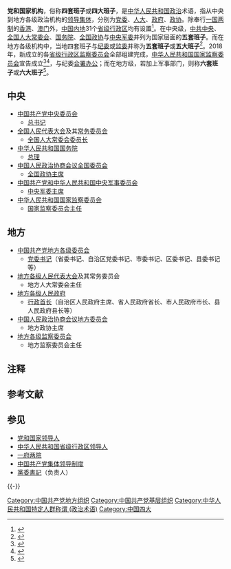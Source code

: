 {{refimprove|time=2018-06-21T10:50:05+00:00}}
'''党和国家机构'''，俗称'''四套班子'''或'''四大班子'''，是[[中华人民共和国政治|中华人民共和国政治]]术语，指从中央到地方各级政治机构的[[集体领导|领导集体]]，分别为[[党委|党委]]、[[人民代表大会制度|人大]]、[[人民政府|政府]]、[[中国人民政治协商会议|政协]]。除奉行[[一国两制|一国两制]]的[[香港|香港]]、[[澳门|澳门]]外，[[中国内地|中国内地]]31个[[中国一级行政区|省级行政区]]均有设置<ref>{{cite web|title=全国31个省区市“四大班子”全知道（1200余人全名单）|url=http://politics.people.com.cn/n1/2018/0213/c1001-29821312.html|access-date=2019-04-18|date=2018-02-13|website=人民网|archive-url=https://web.archive.org/web/20200724021324/http://politics.people.com.cn/n1/2018/0213/c1001-29821312.html|archive-date=2020-07-24|dead-url=no}}</ref>。在中央级，[[中国共产党中央委员会|中共中央]]、[[全国人民代表大会常务委员会|全国人大常委会]]、[[中华人民共和国国务院|国务院]]、[[中国人民政治协商会议全国委员会|全国政协]]与[[中央军事委员会|中央军委]]并列为国家层面的'''五套班子'''。而在地方各级机构中，当地四套班子与[[纪委|纪委]]或[[中华人民共和国各级监察委员会|监委]]并称为'''五套班子'''或'''五大班子'''<ref>{{cite web|title=广州市新五套班子全部选出开始为市民服务|url=http://politics.people.com.cn/n1/2017/0111/c1001-29016526.html|access-date=2019-04-18|date=2017-01-11|website=人民网|archive-url=https://web.archive.org/web/20190216061301/http://politics.people.com.cn/n1/2017/0111/c1001-29016526.html|archive-date=2019-02-16|dead-url=no}}</ref>。2018年，新成立的各[[中国一级行政区|省级行政区]][[中华人民共和国各级监察委员会|监察委员会]]全部组建完成，[[中华人民共和国国家监察委员会|中华人民共和国国家监察委员会]]宣告成立<ref>{{cite web|title=一府两院加“一委”：新设的监察委与纪委有何不同|url=https://news.qq.com/a/20161227/038368.htm|access-date=2019-04-19|date=2016-12-27|website=腾讯网|archive-url=https://web.archive.org/web/20190515033401/https://news.qq.com/a/20161227/038368.htm|archive-date=2019-05-15|dead-url=no}}</ref><ref>{{cite news|title=各省区市监察委员会全部组建完成|url=http://news.ifeng.com/a/20180212/55985313_0.shtml|access-date=2019-04-19|date=2018-02-12|newspaper=[[中国纪检监察报|中国纪检监察报]]|archive-url=https://web.archive.org/web/20190515042131/http://news.ifeng.com/a/20180212/55985313_0.shtml|archive-date=2019-05-15|dead-url=no}}</ref>，与纪委[[合署办公|合署办公]]；而在地方级，若加上军事部门{{NoteTag|省级行政区对应是的[[中国人民解放军|中国人民解放军]]所设的[[省军区|省军区]]。县级行政区对应的是[[人民武装部|人民武装部]]<ref name="a1" />。}}，则称'''六套班子'''或'''六大班子'''<ref name="a1">{{cite journal|title=搞好评选 争先创优|author=中共即墨市委办公室|url=http://www.cnki.com.cn/Article/CJFDTotal-MSHU199409011.htm|journal=《秘书》|publisher=[[上海大学|上海大学]]|issue=1994年09期|year=1994|location=上海市|language=zh-Hans|issn=1674-2354|quote=即墨市从1991年起，'''市级六大领导班子办公室'''坚持每年进行评选优秀文字成果活动。这项活动，是由'''市委办公室'''牵头，'''政府、人大、政协、纪委、武装部等办公室'''联合参与……|archive-url=https://web.archive.org/web/20201212114143/http://www.cnki.com.cn/Article/CJFDTotal-MSHU199409011.htm|archive-date=2020-12-12|dead-url=no}}</ref>。

== 中央 ==
*[[中国共产党中央委员会|中国共产党中央委员会]]
**[[中国共产党中央委员会总书记|总书记]]
*[[全国人民代表大会|全国人民代表大会]]及其[[全国人民代表大会常务委员会|常务委员会]]
**[[全国人民代表大会常务委员会委员长|全国人大常委会委员长]]
*[[中华人民共和国国务院|中华人民共和国国务院]]
**[[中华人民共和国国务院总理|总理]]
*[[中国人民政治协商会议全国委员会|中国人民政治协商会议全国委员会]]
**[[中国人民政治协商会议全国委员会主席|全国政协主席]]
*[[中国共产党和中华人民共和国中央军事委员会|中国共产党和中华人民共和国中央军事委员会]]
**[[中央军委主席|中央军委主席]]
*[[中华人民共和国国家监察委员会|中华人民共和国国家监察委员会]]
**[[中华人民共和国国家监察委员会主任|国家监察委员会主任]]

== 地方 ==
*[[中国共产党地方组织|中国共产党地方各级委员会]]
**[[党委书记|党委书记]]（省委书记、自治区党委书记、市委书记、区委书记、县委书记等）
*[[地方各级人民代表大会|地方各级人民代表大会]]及其常务委员会
**地方人大常委会主任
*[[人民政府|地方各级人民政府]]
**[[现任中华人民共和国省级行政区行政首长列表|行政首长]]（自治区人民政府主席、省人民政府省长、市人民政府市长、县人民政府县长等）
* [[中国人民政治协商会议地方委员会|中国人民政治协商会议地方委员会]]
**地方政协主席
*[[中华人民共和国各级监察委员会|地方各级监察委员会]]
**地方监察委员会主任

== 注释 ==
{{NoteFoot}}

== 参考文献 ==
{{Reflist|30em}}

== 参见 ==
{{Portal box|中国共产党|中华人民共和国|政治}}
* [[党和国家领导人|党和国家领导人]]
* [[中华人民共和国省级行政区领导人|中华人民共和国省级行政区领导人]]
* [[中華人民共和國政府|一府两院]]
* [[中国共产党集体领导制度|中国共产党集体领导制度]]
* [[黨委書記|黨委書記]]（负责人）

{{-}}
{{党和国家机构}}
{{中华人民共和国国家机构}}
{{中华人民共和国行政区划}}

[[Category:中国共产党地方组织|Category:中国共产党地方组织]]
[[Category:中国共产党基层组织|Category:中国共产党基层组织]]
[[Category:中华人民共和国特定人群称谓_(政治术语)|Category:中华人民共和国特定人群称谓 (政治术语)]]
[[Category:中国四大|Category:中国四大]]